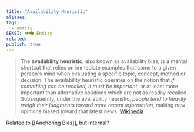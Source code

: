 ```yaml
---
title: "Availability Heuristic"
aliases: 
tags:
  - entity
SEKSI: 👁️‍🗨️ Entity
related:
publish: true
---
```

> The **availability heuristic**, also known as availability bias, is a mental shortcut that relies on immediate examples that come to a given person's mind when evaluating a specific topic, concept, method or decision. The availability heuristic operates on the notion that *if something can be recalled, it must be important*, or at least more important than alternative solutions which are not as readily recalled. Subsequently, under the availability heuristic, *people tend to heavily weigh their judgments toward more recent information*, making new opinions biased toward that latest news.
> [Wikipedia](https://en.wikipedia.org/wiki/Availability_heuristic)

Related to [[Anchoring Bias]], but internal?
